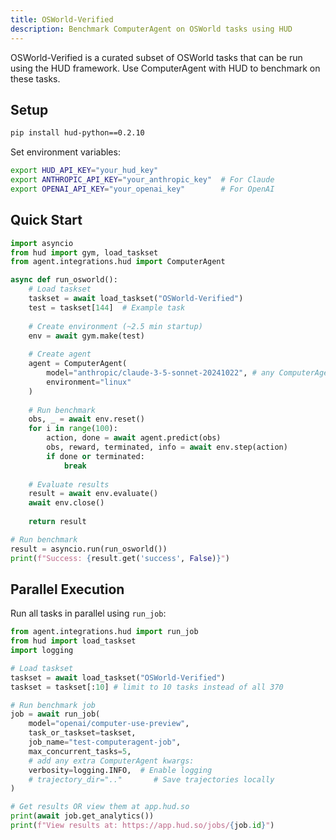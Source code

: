 ```yaml
---
title: OSWorld-Verified
description: Benchmark ComputerAgent on OSWorld tasks using HUD
---
```


OSWorld-Verified is a curated subset of OSWorld tasks that can be run using the HUD framework. Use ComputerAgent with HUD to benchmark on these tasks.

## Setup

```bash
pip install hud-python==0.2.10
```

Set environment variables:
```bash
export HUD_API_KEY="your_hud_key"
export ANTHROPIC_API_KEY="your_anthropic_key"  # For Claude
export OPENAI_API_KEY="your_openai_key"        # For OpenAI
```

## Quick Start

```python
import asyncio
from hud import gym, load_taskset
from agent.integrations.hud import ComputerAgent

async def run_osworld():
    # Load taskset
    taskset = await load_taskset("OSWorld-Verified")
    test = taskset[144]  # Example task
    
    # Create environment (~2.5 min startup)
    env = await gym.make(test)
    
    # Create agent
    agent = ComputerAgent(
        model="anthropic/claude-3-5-sonnet-20241022", # any ComputerAgent model string
        environment="linux"
    )
    
    # Run benchmark
    obs, _ = await env.reset()
    for i in range(100):
        action, done = await agent.predict(obs)
        obs, reward, terminated, info = await env.step(action)
        if done or terminated:
            break
    
    # Evaluate results
    result = await env.evaluate()
    await env.close()
    
    return result

# Run benchmark
result = asyncio.run(run_osworld())
print(f"Success: {result.get('success', False)}")
```

## Parallel Execution

Run all tasks in parallel using `run_job`:

```python
from agent.integrations.hud import run_job
from hud import load_taskset
import logging

# Load taskset
taskset = await load_taskset("OSWorld-Verified")
taskset = taskset[:10] # limit to 10 tasks instead of all 370

# Run benchmark job
job = await run_job(
    model="openai/computer-use-preview",
    task_or_taskset=taskset,
    job_name="test-computeragent-job",
    max_concurrent_tasks=5,
    # add any extra ComputerAgent kwargs:
    verbosity=logging.INFO,  # Enable logging
    # trajectory_dir=".."       # Save trajectories locally
)

# Get results OR view them at app.hud.so
print(await job.get_analytics())
print(f"View results at: https://app.hud.so/jobs/{job.id}")
```